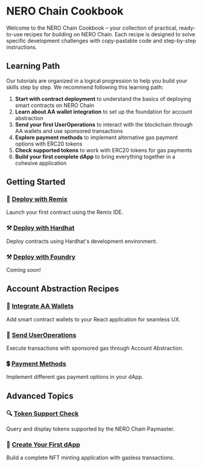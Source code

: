
# NERO Chain Cookbook

Welcome to the NERO Chain Cookbook – your collection of practical, ready-to-use recipes for building on NERO Chain. Each recipe is designed to solve specific development challenges with copy-pastable code and step-by-step instructions.

## Learning Path

Our tutorials are organized in a logical progression to help you build your skills step by step. We recommend following this learning path:

1. **Start with contract deployment** to understand the basics of deploying smart contracts on NERO Chain
2. **Learn about AA wallet integration** to set up the foundation for account abstraction
3. **Send your first UserOperations** to interact with the blockchain through AA wallets and use sponsored transactions
4. **Explore payment methods** to implement alternative gas payment options with ERC20 tokens
5. **Check supported tokens** to work with ERC20 tokens for gas payments
6. **Build your first complete dApp** to bring everything together in a cohesive application

## Getting Started

<div className="grid grid-cols-1 md:grid-cols-3 gap-4 mt-6 mb-6">
  <div className="bg-white dark:bg-gray-800 p-5 rounded-lg border border-gray-200 dark:border-gray-600">
    <h3 className="text-lg font-semibold mb-2 text-center">
      <span className="text-blue-600 mr-2">🔗</span>
      <a href="/en/tutorials/first-contract/using-remix ">Deploy with Remix</a>
    </h3>
    <p className="text-gray-600 dark:text-gray-300 text-center">Launch your first contract using the Remix IDE.</p>
  </div>
  
  <div className="bg-white dark:bg-gray-800 p-5 rounded-lg border border-gray-200 dark:border-gray-600">
    <h3 className="text-lg font-semibold mb-2 text-center">
      <span className="text-yellow-500 mr-2">⚒️</span>
      <a href="/en/tutorials/first-contract/using-hardhat">Deploy with Hardhat</a>
    </h3>
    <p className="text-gray-600 dark:text-gray-300 text-center">Deploy contracts using Hardhat's development environment.</p>
  </div>

  <div className="bg-white dark:bg-gray-800 p-5 rounded-lg border border-gray-200 dark:border-gray-600">
    <h3 className="text-lg font-semibold mb-2 text-center">
      <span className="text-yellow-500 mr-2">⚒️</span>
      <a href= "">Deploy with Foundry</a>
    </h3>
    <p className="text-gray-600 dark:text-gray-300 text-center">Coming soon!</p>
  </div>
</div>

## Account Abstraction Recipes

<div className="grid grid-cols-1 md:grid-cols-3 gap-5 mt-6">
  <div className="bg-gray-50 dark:bg-gray-900 p-5 rounded-lg border border-gray-200 dark:border-gray-800 hover:border-blue-500 dark:hover:border-blue-400 transition-all">
    <h3 className="text-lg font-semibold mb-2 text-center">👛 <a href="/en/tutorials/aa-wallet-integration">Integrate AA Wallets</a></h3>
    <p className="text-sm text-gray-600 dark:text-gray-400 text-center">Add smart contract wallets to your React application for seamless UX.</p>
  </div>

  <div className="bg-gray-50 dark:bg-gray-900 p-5 rounded-lg border border-gray-200 dark:border-gray-800 hover:border-blue-500 dark:hover:border-blue-400 transition-all">
    <h3 className="text-lg font-semibold mb-2 text-center">📨 <a href="/en/tutorials/sending-ops">Send UserOperations</a></h3>
    <p className="text-sm text-gray-600 dark:text-gray-400 text-center">Execute transactions with sponsored gas through Account Abstraction.</p>
  </div>

  <div className="bg-gray-50 dark:bg-gray-900 p-5 rounded-lg border border-gray-200 dark:border-gray-800 hover:border-blue-500 dark:hover:border-blue-400 transition-all">
    <h3 className="text-lg font-semibold mb-2 text-center">💲 <a href="/en/tutorials/types-payments">Payment Methods</a></h3>
    <p className="text-sm text-gray-600 dark:text-gray-400 text-center">Implement different gas payment options in your dApp.</p>
  </div>
</div>

## Advanced Topics

<div className="grid grid-cols-1 md:grid-cols-3 gap-5 mt-6">
  <div className="bg-gray-50 dark:bg-gray-900 p-5 rounded-lg border border-gray-200 dark:border-gray-800 hover:border-blue-500 dark:hover:border-blue-400 transition-all">
    <h3 className="text-lg font-semibold mb-2 text-center">🔍 <a href="/en/tutorials/checking-sup-tokens">Token Support Check</a></h3>
    <p className="text-sm text-gray-600 dark:text-gray-400 text-center">Query and display tokens supported by the NERO Chain Paymaster.</p>
  </div>

  <div className="bg-gray-50 dark:bg-gray-900 p-5 rounded-lg border border-gray-200 dark:border-gray-800 hover:border-blue-500 dark:hover:border-blue-400 transition-all">
    <h3 className="text-lg font-semibold mb-2 text-center">🚀 <a href="/en/tutorials/create-first-dapp">Create Your First dApp</a></h3>
    <p className="text-sm text-gray-600 dark:text-gray-400 text-center">Build a complete NFT minting application with gasless transactions.</p>
  </div>
</div>

<PageFeedback /> 